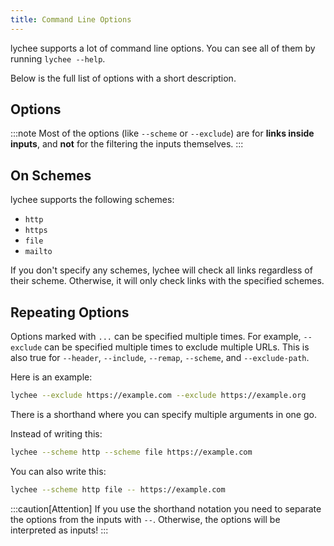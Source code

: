 ```yaml
---
title: Command Line Options
---
```


lychee supports a lot of command line options.
You can see all of them by running `lychee --help`.

Below is the full list of options with a short description.

## Options

<LycheeCliOptions />

:::note
Most of the options (like `--scheme` or `--exclude`) are for **links inside inputs**,
and **not** for the filtering the inputs themselves.
:::

## On Schemes

lychee supports the following schemes:

- `http`
- `https`
- `file`
- `mailto`

If you don't specify any schemes, lychee will check all links regardless of
their scheme. Otherwise, it will only check links with the specified schemes.

## Repeating Options

Options marked with `...` can be specified multiple times.
For example, `--exclude` can be specified multiple times to exclude multiple URLs.
This is also true for `--header`, `--include`, `--remap`, `--scheme`, and `--exclude-path`.

Here is an example:

```bash
lychee --exclude https://example.com --exclude https://example.org
```

There is a shorthand where you can specify multiple arguments in one go.

Instead of writing this:

```bash
lychee --scheme http --scheme file https://example.com
```

You can also write this:

```bash
lychee --scheme http file -- https://example.com
```

:::caution[Attention]
If you use the shorthand notation you need to separate the options from the inputs with `--`.
Otherwise, the options will be interpreted as inputs!
:::
